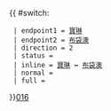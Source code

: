 {{ #switch: {{{format|}}}
  | endpoint1 = [[寶林公共運輸交匯處|寶琳]]
  | endpoint2 = [[布袋澳]]
  | direction = 2
  | status = 
  | inline = [[寶林公共運輸交匯處|寶琳]] ↔ [[布袋澳]]
  | normal =
  | full =
}}<noinclude>[[category:新界專線小巴路線模板|016]]</noinclude>